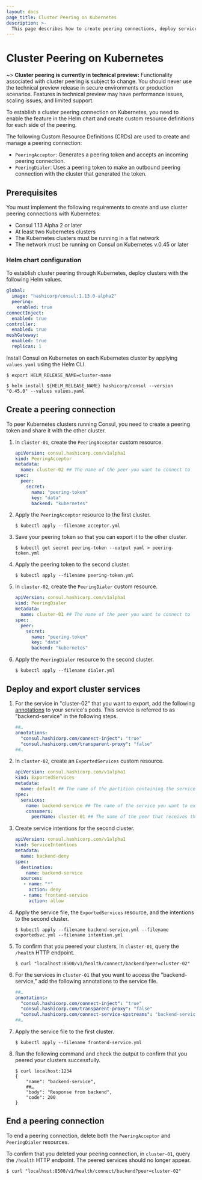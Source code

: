 ```yaml
---
layout: docs
page_title: Cluster Peering on Kubernetes
description: >-
  This page describes how to create peering connections, deploy services, export cluster services, and end peering connections for Consul cluster peering using Kubernetes (K8s).
---
```


# Cluster Peering on Kubernetes

~> **Cluster peering is currently in technical preview:** Functionality associated
with cluster peering is subject to change. You should never use the technical
preview release in secure environments or production scenarios. Features in
technical preview may have performance issues, scaling issues, and limited support.

To establish a cluster peering connection on Kubernetes, you need to enable the feature in the Helm chart and create custom resource definitions for each side of the peering.

The following Custom Resource Definitions (CRDs) are used to create and manage a peering connection:

- `PeeringAcceptor`: Generates a peering token and accepts an incoming peering connection.
- `PeeringDialer`: Uses a peering token to make an outbound peering connection with the cluster that generated the token.

## Prerequisites

You must implement the following requirements to create and use cluster peering connections with Kubernetes: 
 - Consul 1.13 Alpha 2 or later
 - At least two Kubernetes clusters 
 - The Kubernetes clusters must be running in a flat network 
 - The network must be running on Consul on Kubernetes v.0.45 or later 

### Helm chart configuration

To establish cluster peering through Kubernetes, deploy clusters with the following Helm values.

  <CodeBlockConfig filename="values.yaml">

  ```yaml
  global:
    image: "hashicorp/consul:1.13.0-alpha2"
    peering:
      enabled: true
  connectInject:
    enabled: true
  controller: 
    enabled: true
  meshGateway:
    enabled: true
    replicas: 1
  ```

  </CodeBlockConfig>

Install Consul on Kubernetes on each Kubernetes cluster by applying `values.yaml` using the Helm CLI.

```shell-session
$ export HELM_RELEASE_NAME=cluster-name
```

```shell-session
$ helm install ${HELM_RELEASE_NAME} hashicorp/consul --version "0.45.0" --values values.yaml
```

## Create a peering connection

To peer Kubernetes clusters running Consul, you need to create a peering token and share it with the other cluster.

1. In `cluster-01`, create the `PeeringAcceptor` custom resource.

    <CodeBlockConfig filename="acceptor.yml">

    ```yaml
    apiVersion: consul.hashicorp.com/v1alpha1
    kind: PeeringAcceptor
    metadata:
      name: cluster-02 ## The name of the peer you want to connect to
    spec:
      peer:
        secret:
          name: "peering-token"
          key: "data"
          backend: "kubernetes"
    ```

    </CodeBlockConfig>

1. Apply the `PeeringAcceptor` resource to the first cluster.

    ```shell-session
    $ kubectl apply --filename acceptor.yml
    ````

1. Save your peering token so that you can export it to the other cluster.

    ```shell-session
    $ kubectl get secret peering-token --output yaml > peering-token.yml
    ```

1. Apply the peering token to the second cluster.

    ```shell-session
    $ kubectl apply --filename peering-token.yml
    ```

1. In `cluster-02`, create the `PeeringDialer` custom resource.

    <CodeBlockConfig filename="dialer.yml">

    ```yaml
    apiVersion: consul.hashicorp.com/v1alpha1
    kind: PeeringDialer
    metadata:
      name: cluster-01 ## The name of the peer you want to connect to
    spec:
      peer:
        secret:
          name: "peering-token"
          key: "data"
          backend: "kubernetes"
    ```

    </CodeBlockConfig>

1. Apply the `PeeringDialer` resource to the second cluster.

    ```shell-session
    $ kubectl apply --filename dialer.yml
    ```

## Deploy and export cluster services

1. For the service in "cluster-02" that you want to export, add the following [annotations](/docs/k8s/annotations-and-labels#consul-hashicorp-com-connect-service-upstreams) to your service's pods. This service is referred to as "backend-service" in the following steps.

    <CodeBlockConfig filename="backend-service.yml">

    ```yaml
    ##…
    annotations:
      "consul.hashicorp.com/connect-inject": "true"
      "consul.hashicorp.com/transparent-proxy": "false"
    ##…
    ```

    </CodeBlockConfig>

1. In `cluster-02`, create an `ExportedServices` custom resource.

    <CodeBlockConfig filename="exportedsvc.yml">

    ```yaml
    apiVersion: consul.hashicorp.com/v1alpha1
    kind: ExportedServices
    metadata:
      name: default ## The name of the partition containing the service
    spec:
      services:
        name: backend-service ## The name of the service you want to export
        consumers:
          peerName: cluster-01 ## The name of the peer that receives the service
    ```

    </CodeBlockConfig>

1. Create service intentions for the second cluster.

    <CodeBlockConfig filename="intention.yml">

    ```yaml
    apiVersion: consul.hashicorp.com/v1alpha1
    kind: ServiceIntentions
    metadata:
      name: backend-deny
    spec:
      destination:
        name: backend-service
      sources:
       - name: "*"
         action: deny
       - name: frontend-service
         action: allow
    ```

    </CodeBlockConfig>

1. Apply the service file, the `ExportedServices` resource, and the intentions to the second cluster.

    ```shell-session
    $ kubectl apply --filename backend-service.yml --filename exportedsvc.yml --filename intention.yml
    ```

1. To confirm that you peered your clusters, in `cluster-01`, query the `/health` HTTP endpoint.

    ```shell-session
    $ curl "localhost:8500/v1/health/connect/backend?peer=cluster-02"
    ```

1. For the services in `cluster-01` that you want to access the "backend-service," add the following annotations to the service file.

    <CodeBlockConfig filename="frontend-service.yml">

    ```yaml
    ##…
    annotations:
      "consul.hashicorp.com/connect-inject": "true"
      "consul.hashicorp.com/transparent-proxy": "false"
      "consul.hashicorp.com/connect-service-upstreams": "backend-service.svc.cluster-02.peer:1234"
    ##…
    ```

    </CodeBlockConfig>

1. Apply the service file to the first cluster.

    ```shell-session
    $ kubectl apply --filename frontend-service.yml
    ```

1. Run the following command and check the output to confirm that you peered your clusters successfully.

    ```shell-session
    $ curl localhost:1234
    {
        "name": "backend-service",
        ##…
        "body": "Response from backend",
        "code": 200
    }
    ```

## End a peering connection

To end a peering connection, delete both the `PeeringAcceptor` and `PeeringDialer` resources.

To confirm that you deleted your peering connection, in `cluster-01`, query the `/health` HTTP endpoint. The peered services should no longer appear.

```shell-session
$ curl "localhost:8500/v1/health/connect/backend?peer=cluster-02"
```
